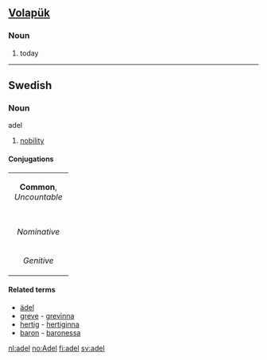 == [[Volapük]] == 
=== Noun === 
# today

----

== Swedish ==
=== Noun ===
;adel
# [[nobility]]
====Conjugations====
{| border=1 cellspacing=0
| bgcolor="#FFFFF0" colspan=5 align=center | '''Common''', ''Uncountable''
|-
|- bgcolor="#FFFFF0" align=center
| width=105 |
| width=105 | ''Indefinite'' 
| width=105 | ''Definite'' 
|- align=center
| width=105 bgcolor="#FFFFF0" | ''Nominative'' 
| [[adel]]
| [[adeln]]
|- align=center
| width=105 bgcolor="#FFFFF0" | ''Genitive'' 
| [[adels]]
| [[adelns]]
|}
====Related terms====
*[[ädel]]
*[[greve]] - [[grevinna]]
*[[hertig]] - [[hertiginna]]
*[[baron]] - [[baronessa]]

[[nl:adel]]
[[no:Adel]]
[[fi:adel]]
[[sv:adel]]